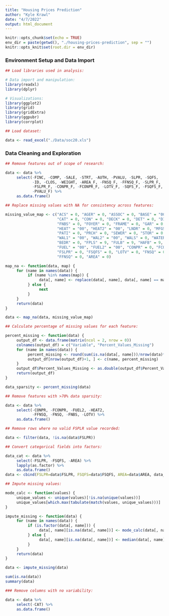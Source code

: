 ```yaml
---
title: "Housing Prices Prediction"
author: "Kyle Krawl"
date: "4/7/2022"
output: html_document
---
```


```r
knitr::opts_chunk$set(echo = TRUE)
env_dir = paste(getwd(), "./housing-prices-prediction", sep = "")
knitr::opts_knit$set(root.dir = env_dir)
```

### Environment Setup and Data Import

```r
## Load libraries used in analysis:

# Data import and manipulation:
library(readxl)
library(dplyr)

# Visualizations:
library(ggplot2)
library(grid)
library(gridExtra)
library(ggpubr)
library(corrplot)
```
```r
## Load dataset:

data <- read_excel("./Data/soc20.xls")

```

### Data Cleaning and Exploration

```r
## Remove features out of scope of research:

data <- data %>% 
     select(-FINC, -COMP, -SALE, -STRT, -AUTH, -PVALU, -SLPR, -SQFS,
            -ID, -CLOS, -WEIGHT, -AREA_F, -FNSQ_F, -FFNSQ_F, -SLPR_F,
            -FSLPR_F, -CONPR_F, -FCONPR_F, -LOTV_F, -SQFS_F, -FSQFS_F, 
            -PVALU_F) %>% 
     as.data.frame()

## Replace missing values with NA for consistency across features:

missing_value_map <- c("ACS" = 0, "AGER" = 0, "ASSOC" = 0, "BASE" = "00",
                       "CAT" = 0, "CON" = 0, "DECK" = 0, "DET" = 0, "DIV" = 0,
                       "FNBS" = 0, "FOYER" = 0, "FRAME" = 0, "GAR" = 0, 
                       "HEAT" = "00", "HEAT2" = "00", "LNDR" = 0, "MFGS" = 0, 
                       "PATI" = 0, "PRCH" = 0, "SEWER" = 0, "STOR" = 0, 
                       "WAL1" = "00", "WAL2" = "00", "WALS" = 0, "WATER" = 0, 
                       "BEDR" = 0, "FPLS" = 9, "FULB" = 9, "HAFB" = 9, 
                       "FUEL" = "00", "FUEL2" = "00", "CONPR" = 0, "FCONPR" = 0, 
                       "FSLPR" = 0, "FSQFS" = 0, "LOTV" = 0, "FNSQ" = 0, 
                       "FFNSQ" = 0, "AREA" = 0)

map_na <- function(data, map) {
     for (name in names(data)) { 
          if (name %in% names(map)) {
               data[, name] <- replace(data[, name], data[, name] == map[name], NA)
          } else {
               next
          }
     }
     return(data)
}

data <- map_na(data, missing_value_map)
```

```r
## Calculate percentage of missing values for each feature:

percent_missing <- function(data) {
     output_df <- data.frame(matrix(ncol = 2, nrow = 0))
     colnames(output_df) = c("Variable", "Percent_Values_Missing")
     for (name in names(data)) {
          percent_missing <- round(sum(is.na(data[, name]))/nrow(data)*100, 2)
          output_df[nrow(output_df)+1, ] <- c(name, percent_missing)
     }
     output_df$Percent_Values_Missing <- as.double(output_df$Percent_Values_Missing)
     return(output_df)
}

data_sparsity <- percent_missing(data)
```

```r
## Remove features with >70% data sparsity:

data <- data %>% 
     select(-CONPR, -FCONPR, -FUEL2, -HEAT2,
            -FFNSQ, -FNSQ, -FNBS, -LOTV) %>%
     as.data.frame()

## Remove rows where no valid FSPLR value recorded:

data <- filter(data, !is.na(data$FSLPR))

## Convert categorical fields into factors:

data_cat <- data %>% 
     select(-FSLPR, -FSQFS, -AREA) %>% 
     lapply(as.factor) %>%
     as.data.frame()
data <- cbind(FSLPR=data$FSLPR, FSQFS=data$FSQFS, AREA=data$AREA, data_cat)
```

```r
## Impute missing values:

mode_calc <- function(values) {
     unique_values <- unique(values)[!is.na(unique(values))]
     unique_values[which.max(tabulate(match(values, unique_values)))]
}

impute_missing <- function(data) {
     for (name in names(data)) {
          if (is.factor(data[, name])) {
               data[, name][is.na(data[, name])] <- mode_calc(data[, name])
          } else {
               data[, name][is.na(data[, name])] <- median(data[, name], na.rm=TRUE)
          }
     }
     return(data)
}

data <- impute_missing(data)

sum(is.na(data))
summary(data)
```

```r
### Remove columns with no variability:

data <- data %>% 
     select(-CAT) %>%
     as.data.frame()
```